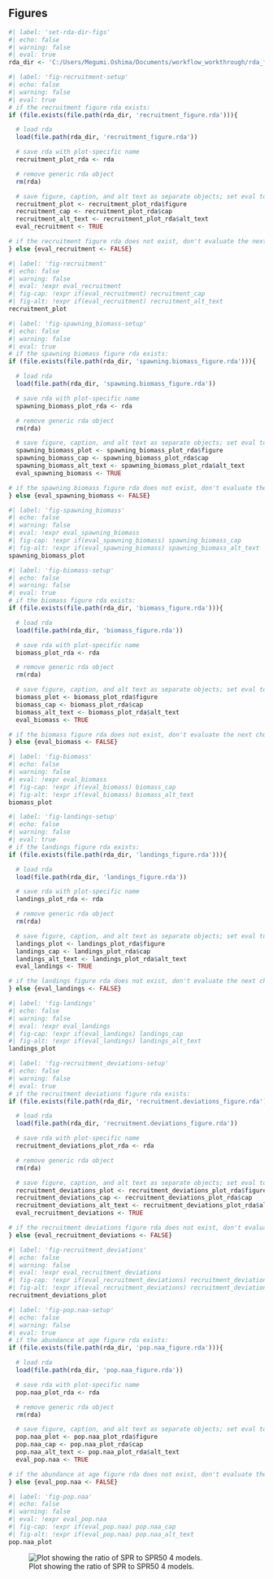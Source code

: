 ## Figures {#sec-figures}
 
```r
#| label: 'set-rda-dir-figs'
#| echo: false 
#| warning: false 
#| eval: true 
rda_dir <- 'C:/Users/Megumi.Oshima/Documents/workflow_workthrough/rda_files'
``` 

```r
#| label: 'fig-recruitment-setup'
#| echo: false 
#| warning: false 
#| eval: true 
# if the recruitment figure rda exists:
if (file.exists(file.path(rda_dir, 'recruitment_figure.rda'))){

  # load rda
  load(file.path(rda_dir, 'recruitment_figure.rda'))

  # save rda with plot-specific name
  recruitment_plot_rda <- rda

  # remove generic rda object
  rm(rda)

  # save figure, caption, and alt text as separate objects; set eval to TRUE
  recruitment_plot <- recruitment_plot_rda$figure
  recruitment_cap <- recruitment_plot_rda$cap
  recruitment_alt_text <- recruitment_plot_rda$alt_text
  eval_recruitment <- TRUE

# if the recruitment figure rda does not exist, don't evaluate the next chunk
} else {eval_recruitment <- FALSE}
``` 

```r
#| label: 'fig-recruitment'
#| echo: false 
#| warning: false 
#| eval: !expr eval_recruitment 
#| fig-cap: !expr if(eval_recruitment) recruitment_cap 
#| fig-alt: !expr if(eval_recruitment) recruitment_alt_text
recruitment_plot
``` 

```r
#| label: 'fig-spawning_biomass-setup'
#| echo: false 
#| warning: false 
#| eval: true 
# if the spawning biomass figure rda exists:
if (file.exists(file.path(rda_dir, 'spawning.biomass_figure.rda'))){

  # load rda
  load(file.path(rda_dir, 'spawning.biomass_figure.rda'))

  # save rda with plot-specific name
  spawning_biomass_plot_rda <- rda

  # remove generic rda object
  rm(rda)

  # save figure, caption, and alt text as separate objects; set eval to TRUE
  spawning_biomass_plot <- spawning_biomass_plot_rda$figure
  spawning_biomass_cap <- spawning_biomass_plot_rda$cap
  spawning_biomass_alt_text <- spawning_biomass_plot_rda$alt_text
  eval_spawning_biomass <- TRUE

# if the spawning biomass figure rda does not exist, don't evaluate the next chunk
} else {eval_spawning_biomass <- FALSE}
``` 

```r
#| label: 'fig-spawning_biomass'
#| echo: false 
#| warning: false 
#| eval: !expr eval_spawning_biomass 
#| fig-cap: !expr if(eval_spawning_biomass) spawning_biomass_cap 
#| fig-alt: !expr if(eval_spawning_biomass) spawning_biomass_alt_text
spawning_biomass_plot
``` 

```r
#| label: 'fig-biomass-setup'
#| echo: false 
#| warning: false 
#| eval: true 
# if the biomass figure rda exists:
if (file.exists(file.path(rda_dir, 'biomass_figure.rda'))){

  # load rda
  load(file.path(rda_dir, 'biomass_figure.rda'))

  # save rda with plot-specific name
  biomass_plot_rda <- rda

  # remove generic rda object
  rm(rda)

  # save figure, caption, and alt text as separate objects; set eval to TRUE
  biomass_plot <- biomass_plot_rda$figure
  biomass_cap <- biomass_plot_rda$cap
  biomass_alt_text <- biomass_plot_rda$alt_text
  eval_biomass <- TRUE

# if the biomass figure rda does not exist, don't evaluate the next chunk
} else {eval_biomass <- FALSE}
``` 

```r
#| label: 'fig-biomass'
#| echo: false 
#| warning: false 
#| eval: !expr eval_biomass 
#| fig-cap: !expr if(eval_biomass) biomass_cap 
#| fig-alt: !expr if(eval_biomass) biomass_alt_text
biomass_plot
``` 

```r
#| label: 'fig-landings-setup'
#| echo: false 
#| warning: false 
#| eval: true 
# if the landings figure rda exists:
if (file.exists(file.path(rda_dir, 'landings_figure.rda'))){

  # load rda
  load(file.path(rda_dir, 'landings_figure.rda'))

  # save rda with plot-specific name
  landings_plot_rda <- rda

  # remove generic rda object
  rm(rda)

  # save figure, caption, and alt text as separate objects; set eval to TRUE
  landings_plot <- landings_plot_rda$figure
  landings_cap <- landings_plot_rda$cap
  landings_alt_text <- landings_plot_rda$alt_text
  eval_landings <- TRUE

# if the landings figure rda does not exist, don't evaluate the next chunk
} else {eval_landings <- FALSE}
``` 

```r
#| label: 'fig-landings'
#| echo: false 
#| warning: false 
#| eval: !expr eval_landings 
#| fig-cap: !expr if(eval_landings) landings_cap 
#| fig-alt: !expr if(eval_landings) landings_alt_text
landings_plot
``` 

```r
#| label: 'fig-recruitment_deviations-setup'
#| echo: false 
#| warning: false 
#| eval: true 
# if the recruitment deviations figure rda exists:
if (file.exists(file.path(rda_dir, 'recruitment.deviations_figure.rda'))){

  # load rda
  load(file.path(rda_dir, 'recruitment.deviations_figure.rda'))

  # save rda with plot-specific name
  recruitment_deviations_plot_rda <- rda

  # remove generic rda object
  rm(rda)

  # save figure, caption, and alt text as separate objects; set eval to TRUE
  recruitment_deviations_plot <- recruitment_deviations_plot_rda$figure
  recruitment_deviations_cap <- recruitment_deviations_plot_rda$cap
  recruitment_deviations_alt_text <- recruitment_deviations_plot_rda$alt_text
  eval_recruitment_deviations <- TRUE

# if the recruitment deviations figure rda does not exist, don't evaluate the next chunk
} else {eval_recruitment_deviations <- FALSE}
``` 

```r
#| label: 'fig-recruitment_deviations'
#| echo: false 
#| warning: false 
#| eval: !expr eval_recruitment_deviations 
#| fig-cap: !expr if(eval_recruitment_deviations) recruitment_deviations_cap 
#| fig-alt: !expr if(eval_recruitment_deviations) recruitment_deviations_alt_text
recruitment_deviations_plot
``` 

```r
#| label: 'fig-pop.naa-setup'
#| echo: false 
#| warning: false 
#| eval: true 
# if the abundance at age figure rda exists:
if (file.exists(file.path(rda_dir, 'pop.naa_figure.rda'))){

  # load rda
  load(file.path(rda_dir, 'pop.naa_figure.rda'))

  # save rda with plot-specific name
  pop.naa_plot_rda <- rda

  # remove generic rda object
  rm(rda)

  # save figure, caption, and alt text as separate objects; set eval to TRUE
  pop.naa_plot <- pop.naa_plot_rda$figure
  pop.naa_cap <- pop.naa_plot_rda$cap
  pop.naa_alt_text <- pop.naa_plot_rda$alt_text
  eval_pop.naa <- TRUE

# if the abundance at age figure rda does not exist, don't evaluate the next chunk
} else {eval_pop.naa <- FALSE}
``` 

```r
#| label: 'fig-pop.naa'
#| echo: false 
#| warning: false 
#| eval: !expr eval_pop.naa 
#| fig-cap: !expr if(eval_pop.naa) pop.naa_cap 
#| fig-alt: !expr if(eval_pop.naa) pop.naa_alt_text
pop.naa_plot
``` 


![Plot showing the ratio of SPR to SPR50 4 models.](SPRratio.png){#fig-sprratio}
